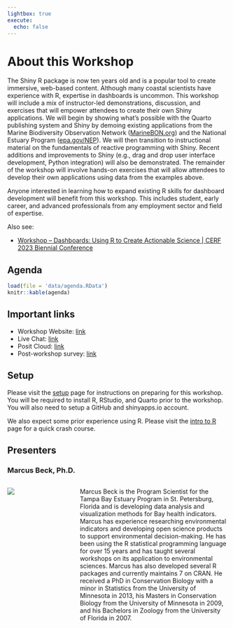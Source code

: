 ```yaml
---
lightbox: true
execute:
  echo: false
---
```


# About this Workshop {.unnumbered}

The Shiny R package is now ten years old and is a popular tool to create immersive, web-based content. Although many coastal scientists have experience with R, expertise in dashboards is uncommon. This workshop will include a mix of instructor-led demonstrations, discussion, and exercises that will empower attendees to create their own Shiny applications. We will begin by showing what's possible with the Quarto publishing system and Shiny by demoing existing applications from the Marine Biodiversity Observation Network ([MarineBON.org](https://marineBON.org)) and the National Estuary Program ([epa.gov/NEP](https://www.epa.gov/nep)). We will then transition to instructional material on the fundamentals of reactive programming with Shiny. Recent additions and improvements to Shiny (e.g., drag and drop user interface development, Python integration) will also be demonstrated. The remainder of the workshop will involve hands-on exercises that will allow attendees to develop their own applications using data from the examples above.

Anyone interested in learning how to expand existing R skills for dashboard development will benefit from this workshop. This includes student, early career, and advanced professionals from any employment sector and field of expertise.

Also see:

-   [Workshop -- Dashboards: Using R to Create Actionable Science \| CERF 2023 Biennial Conference](https://conference.cerf.science/2023-workshop--dashboards--using-r-to-create-actionable-science)

## Agenda {.unnumbered}

```r
load(file = 'data/agenda.RData')
knitr::kable(agenda)
```

## Important links {.unnumbered}

* Workshop Website: [link](https://tbep-tech.github.io/shiny-workshop){target="_blank"}
* Live Chat: [link](https://app.gitter.im/#/room/#shiny-workshop:gitter.im){target="_blank"}
* Posit Cloud: [link](https://posit.cloud/content/5544370){target="_blank"}
* Post-workshop survey: [link](https://forms.gle/rhpRWQ5w2Txpqnik7){target="_blank"}

## Setup {.unnumbered}

Please visit the [setup](setup.qmd) page for instructions on preparing for this workshop. You will be required to install R, RStudio, and Quarto prior to the workshop. You will also need to setup a GitHub and shinyapps.io account.

We also expect some prior experience using R. Please visit the [intro to R](rintro.qmd) page for a quick crash course.

## Presenters {.unnumbered}

### Marcus Beck, Ph.D.

::: columns
::: {.column width="30%"}
![](figs/about/headshot_marcus.jpg)
:::

::: {.column .p-right width="70%"}
Marcus Beck is the Program Scientist for the Tampa Bay Estuary Program in St. Petersburg, Florida and is developing data analysis and visualization methods for Bay health indicators. Marcus has experience researching environmental indicators and developing open science products to support environmental decision-making. He has been using the R statistical programming language for over 15 years and has taught several workshops on its application to environmental sciences. Marcus has also developed several R packages and currently maintains 7 on CRAN. He received a PhD in Conservation Biology with a minor in Statistics from the University of Minnesota in 2013, his Masters in Conservation Biology from the University of Minnesota in 2009, and his Bachelors in Zoology from the University of Florida in 2007.
:::
:::